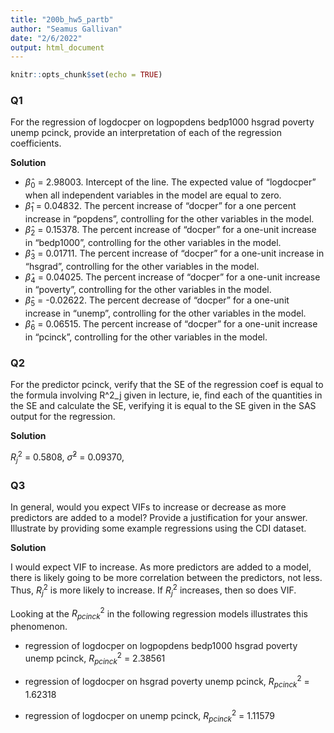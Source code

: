 ```yaml
---
title: "200b_hw5_partb"
author: "Seamus Gallivan"
date: "2/6/2022"
output: html_document
---
```


```r
knitr::opts_chunk$set(echo = TRUE)
```

### Q1
For the regression of logdocper on logpopdens bedp1000 hsgrad poverty unemp pcinck, provide an interpretation of each of the regression coefficients.

**Solution**

* $\hat\beta_{0}$ = 2.98003. Intercept of the line. The expected value of “logdocper” when all independent variables in the model are equal to zero. 
* $\hat\beta_{1}$ = 0.04832. The percent increase of “docper” for a one percent increase in “popdens”, controlling for the other variables in the model. 
* $\hat\beta_{2}$ = 0.15378. The percent increase of “docper” for a one-unit increase in “bedp1000”, controlling for the other variables in the model.
* $\hat\beta_{3}$ = 0.01711. The percent increase of “docper” for a one-unit increase in “hsgrad”, controlling for the other variables in the model.
* $\hat\beta_{4}$ = 0.04025. The percent increase of “docper” for a one-unit increase in “poverty”, controlling for the other variables in the model.
* $\hat\beta_{5}$ = -0.02622. The percent decrease of “docper” for a one-unit increase in “unemp”, controlling for the other variables in the model.
* $\hat\beta_{6}$ = 0.06515. The percent increase of “docper” for a one-unit increase in “pcinck”, controlling for the other variables in the model.

### Q2 
For the predictor pcinck, verify that the SE of the regression coef is equal to the formula involving R^2_j given in lecture, ie, find each of the quantities in the SE and calculate the SE, verifying it is equal to the SE given in the SAS output for the regression.

**Solution**

$R_{j}^2$ = 0.5808, $\hat\sigma^2$ = 0.09370, 

### Q3
In general, would you expect VIFs to increase or decrease as more predictors are added to a model?  Provide a justification for your answer.  Illustrate by providing some example regressions using the CDI dataset.

**Solution**

I would expect VIF to increase. As more predictors are added to a model, there is likely going to be more correlation between the predictors, not less. Thus, $R_{j}^2$ is more likely to increase. If $R_{j}^2$ increases, then so does VIF. 

Looking at the $R_{pcinck}^2$ in the following regression models illustrates this phenomenon. 

* regression of logdocper on logpopdens bedp1000 hsgrad poverty unemp pcinck, $R_{pcinck}^2$ = 2.38561

* regression of logdocper on hsgrad poverty unemp pcinck, $R_{pcinck}^2$ = 1.62318

* regression of logdocper on unemp pcinck, $R_{pcinck}^2$ = 1.11579


